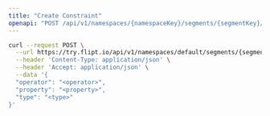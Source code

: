 ```yaml
---
title: "Create Constraint"
openapi: "POST /api/v1/namespaces/{namespaceKey}/segments/{segmentKey}/constraints"
---
```


<RequestExample>

```bash cURL
curl --request POST \
  --url https://try.flipt.io/api/v1/namespaces/default/segments/{segmentKey}/constraints \
  --header 'Content-Type: application/json' \
  --header 'Accept: application/json' \
  --data '{
  "operator": "<operator>",
  "property": "<property>",
  "type": "<type>"
}'
```

</RequestExample>
